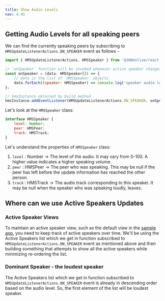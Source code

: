 ```yaml
---
title: Show Audio Levels
nav: 4.45
---
```


## Getting Audio Levels for all speaking peers

We can find the currently speaking peers by subscribing to `HMSUpdateListenerActions.ON_SPEAKER` event as follows -

```js
import { HMSUpdateListenerActions, HMSSpeaker } from '@100mslive/react-native-hms';

// `onSpeaker` function will be invoked whenever active speaker changes in room
const onSpeaker = (data: HMSSpeaker[]) => {
    // data is the list of `HMSSpeaker` objects
    data.forEach((speaker: HMSSpeaker) => console.log('speaker audio level: ', speaker.level));
};

// hmsInstance obtained by build method
hmsInstance.addEventListener(HMSUpdateListenerActions.ON_SPEAKER, onSpeaker);
```

Let's look at the `HMSSpeaker` class:

```js
interface HMSSpeaker {
    level: Number;
    peer: HMSPeer;
    track: HMSTrack;
}
```

Let's understand the properties of `HMSSpeaker` class:

1. `level` : Number -> The level of the audio. It may vary from 0-100. A higher value indicates a higher speaking volume.
2. `peer` : HMSPeer -> The peer who was speaking. This may be null if the peer has left before the update information has reached the other person.
3. `track` : HMSTrack -> The audio track corresponding to this speaker. It may be null when the speaker who was speaking loudly, leaves.

## Where can we use Active Speakers Updates

### Active Speaker Views

To maintain an active speaker view, such as the default view in the [sample app](https://github.com/100mslive/react-native-hms/tree/develop/sample-apps/rn-quickstart-app), you need to keep track of active
speakers over time. We'll be using the Active Speakers list which we get in function subscribed to `HMSUpdateListenerActions.ON_SPEAKER` event as mentioned above and then building something that attempts to show all
the active speakers while minimizing re-ordering the list.

### Dominant Speaker - the loudest speaker

The Active Speakers list which we get in function subscribed to `HMSUpdateListenerActions.ON_SPEAKER` event is already in descending order based on the audio level. So, the first element of the list will be loudest speaker.
